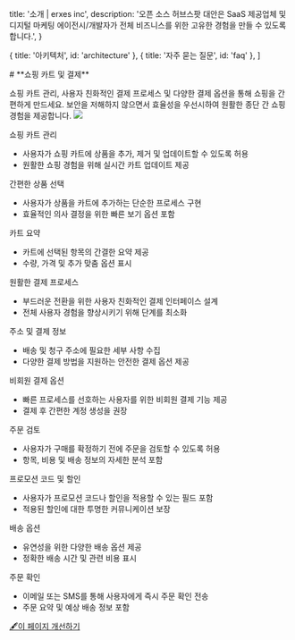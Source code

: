 
  title: '소개 | erxes inc',
  description:
    '오픈 소스 허브스팟 대안은 SaaS 제공업체 및 디지털 마케팅 에이전시/개발자가 전체 비즈니스를 위한 고유한 경험을 만들 수 있도록 합니다.',
}

  { title: '아키텍처', id: 'architecture' },
  { title: '자주 묻는 질문', id: 'faq' },
]

<HeroPattern />
# **쇼핑 카트 및 결제**

쇼핑 카트 관리, 사용자 친화적인 결제 프로세스 및 다양한 결제 옵션을 통해 쇼핑을 간편하게 만드세요. 보안을 저해하지 않으면서 효율성을 우선시하여 원활한 종단 간 쇼핑 경험을 제공합니다.
![](https://office.erxes.io/gateway/read-file?key=office-erxes-io/0.18689493084986752adress.png)

쇼핑 카트 관리
- 사용자가 쇼핑 카트에 상품을 추가, 제거 및 업데이트할 수 있도록 허용
- 원활한 쇼핑 경험을 위해 실시간 카트 업데이트 제공

간편한 상품 선택
- 사용자가 상품을 카트에 추가하는 단순한 프로세스 구현
- 효율적인 의사 결정을 위한 빠른 보기 옵션 포함

카트 요약
- 카트에 선택된 항목의 간결한 요약 제공
- 수량, 가격 및 추가 맞춤 옵션 표시

원활한 결제 프로세스
- 부드러운 전환을 위한 사용자 친화적인 결제 인터페이스 설계
- 전체 사용자 경험을 향상시키기 위해 단계를 최소화

주소 및 결제 정보
- 배송 및 청구 주소에 필요한 세부 사항 수집
- 다양한 결제 방법을 지원하는 안전한 결제 옵션 제공

비회원 결제 옵션
- 빠른 프로세스를 선호하는 사용자를 위한 비회원 결제 기능 제공
- 결제 후 간편한 계정 생성을 권장

주문 검토
- 사용자가 구매를 확정하기 전에 주문을 검토할 수 있도록 허용
- 항목, 비용 및 배송 정보의 자세한 분석 포함

프로모션 코드 및 할인
- 사용자가 프로모션 코드나 할인을 적용할 수 있는 필드 포함
- 적용된 할인에 대한 투명한 커뮤니케이션 보장

배송 옵션
- 유연성을 위한 다양한 배송 옵션 제공
- 정확한 배송 시간 및 관련 비용 표시

주문 확인
- 이메일 또는 SMS를 통해 사용자에게 즉시 주문 확인 전송
- 주문 요약 및 예상 배송 정보 포함

[🖋️이 페이지 개선하기](https://github.com/erxes/erxes-docs/edit/main/src/app/requirement/ecommerce/shopping/page.mdx)
